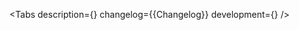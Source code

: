 

<Meta of={Stories} />

<ComponentHeader
    name='Markdown'
    children='Используется для отображения и форматирования текстового контента.'
/>

<Tabs
    description={<Description />}
    changelog={<Markdown>{Changelog}</Markdown>}
    development={<Development />}
/>
